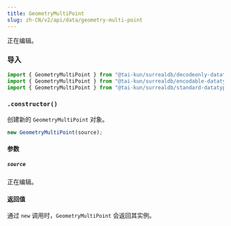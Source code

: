```yaml
---
title: GeometryMultiPoint
slug: zh-CN/v2/api/data/geometry-multi-point
---
```



正在编辑。

### 导入

```ts
import { GeometryMultiPoint } from "@tai-kun/surrealdb/decodeonly-datatypes";
import { GeometryMultiPoint } from "@tai-kun/surrealdb/encodable-datatypes";
import { GeometryMultiPoint } from "@tai-kun/surrealdb/standard-datatypes";
```

### `.constructor()`

创建新的 `GeometryMultiPoint` 对象。

```ts
new GeometryMultiPoint(source);
```

#### 参数

##### `source`

正在编辑。

#### 返回值

通过 `new` 调用时，`GeometryMultiPoint` 会返回其实例。
